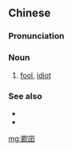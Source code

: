 ==Chinese==
{{zh-forms}}

===Pronunciation===
{{zh-pron
|mn=khám-kiáⁿ
|cat=n
}}

===Noun===
{{zh-noun}}

# {{lb|zh|Min Nan}} [[fool]], [[idiot]]

===See also===
* {{zh-l|傻瓜}}
* {{zh-l|呆子}}

[[mg:歁囝]]
